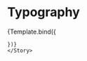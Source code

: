 
<Meta title="components/Typography" component={Typography}/>



# Typography

<Canvas>
    <Story
    name="tipografia"
    args={{
        variant = "h1",
        children = "eu sou umma tipografia"
        bold="false",
        color="primary/1"
    }}>
    {Template.bind({
        
    })}
    </Story>
</Canvas>